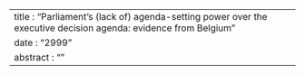 ---
title : "Parliament’s (lack of) agenda-setting power over the executive decision agenda: evidence from Belgium"
date : "2999"
abstract : ""
---